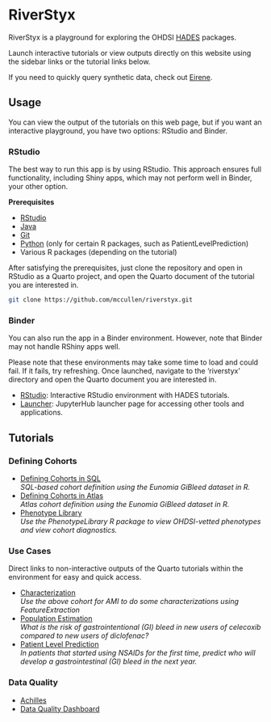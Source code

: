 # RiverStyx

RiverStyx is a playground for exploring the OHDSI [HADES](https://ohdsi.github.io/Hades/){target="_blank"} packages.

Launch interactive tutorials or view outputs directly on this website using the sidebar links or the tutorial links below.

If you need to quickly query synthetic data, check out [Eirene](https://eirene.netlify.app/playground){target="_blank"}.

## Usage

You can view the output of the tutorials on this web page, but if you want an interactive playground, you have two options: RStudio and Binder.

### RStudio

The best way to run this app is by using RStudio. This approach ensures full functionality, including Shiny apps, which may not perform well in Binder, your other option.

**Prerequisites**  

- [RStudio](https://posit.co/download/rstudio-desktop/)
- [Java](https://www.java.com/download/ie_manual.jsp)
- [Git](https://git-scm.com/downloads)
- [Python](https://www.python.org/downloads/) (only for certain R packages, such as PatientLevelPrediction)
- Various R packages (depending on the tutorial)

After satisfying the prerequisites, just clone the repository and open in RStudio as a Quarto project, and open the Quarto document of the tutorial you are interested in. 

```bash
git clone https://github.com/mccullen/riverstyx.git
```

### Binder
You can also run the app in a Binder environment. However, note that Binder may not handle RShiny apps well.

Please note that these environments may take some time to load and could fail. If it fails, try refreshing. Once launched, navigate to the 'riverstyx' directory and open the Quarto document you are interested in.

-   [RStudio](https://mybinder.org/v2/gh/mccullen/riverstyx-env/main?urlpath=rstudio){target="_blank"}: Interactive RStudio environment with HADES tutorials.
-   [Launcher](https://mybinder.org/v2/gh/mccullen/riverstyx-env/main){target="_blank"}: JupyterHub launcher page for accessing other tools and applications.

## Tutorials

### Defining Cohorts

- [Defining Cohorts in SQL](defining-cohorts-sql.qmd)\
*SQL-based cohort definition using the Eunomia GiBleed dataset in R.*
- [Defining Cohorts in Atlas](defining-cohorts-atlas.qmd)\
*Atlas cohort definition using the Eunomia GiBleed dataset in R.*
- [Phenotype Library](phenotype-library.qmd)\
*Use the PhenotypeLibrary R package to view OHDSI-vetted phenotypes and view cohort diagnostics.*

### Use Cases

Direct links to non-interactive outputs of the Quarto tutorials within the environment for easy and quick access.

- [Characterization](characterization.qmd)\
*Use the above cohort for AMI to do some characterizations using FeatureExtraction*
- [Population Estimation](population-lv-estimation.qmd)\
*What is the risk of gastrointentional (GI) bleed in new users of celecoxib compared to new users of diclofenac?*
- [Patient Level Prediction](patient-lv-prediction.qmd)\
*In patients that started using NSAIDs for the first time, predict who will develop a gastrointestinal (GI) bleed in the next year.*

### Data Quality

- [Achilles](achilles.qmd)
- [Data Quality Dashboard](dqd.qmd)
